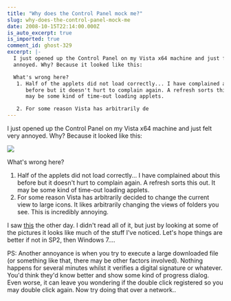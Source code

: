 ```yaml
---
title: "Why does the Control Panel mock me?"
slug: why-does-the-control-panel-mock-me
date: 2008-10-15T22:14:00.000Z
is_auto_excerpt: true
is_imported: true
comment_id: ghost-329
excerpt: |-
  I just opened up the Control Panel on my Vista x64 machine and just felt very
  annoyed. Why? Because it looked like this:

  What's wrong here?
   1. Half of the applets did not load correctly... I have complained about this
      before but it doesn't hurt to complain again. A refresh sorts this out. It
      may be some kind of time-out loading applets.

   2. For some reason Vista has arbitrarily de
---
```


I just opened up the Control Panel on my Vista x64 machine and just felt very
annoyed. Why? Because it looked like this:

![](./whydoyoumockme.png)

What's wrong here?

1. Half of the applets did not load correctly... I have complained about this
   before but it doesn't hurt to complain again. A refresh sorts this out. It
   may be some kind of time-out loading applets.
2. For some reason Vista has arbitrarily decided to change the current view to
   large icons. It likes arbitrarily changing the views of folders you see. This
   is incredibly annoying.

I saw
[this](http://www.askvg.com/sp1-failed-to-fix-several-windows-vista-bugs-do-we-need-sp2/)
the other day. I didn't read all of it, but just by looking at some of the
pictures it looks like much of the stuff I've noticed. Let's hope things are
better if not in SP2, then Windows 7....

PS: Another annoyance is when you try to execute a large downloaded file (or
something like that, there may be other factors involved). Nothing happens for
several minutes whilst it verifies a digital signature or whatever. You'd think
they'd know better and show some kind of progress dialog. Even worse, it can
leave you wondering if the double click registered so you may double click
again. Now try doing that over a network..
